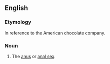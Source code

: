 ==English==

===Etymology===
In reference to the American chocolate company.

===Noun===
{{en-noun|head=[[Hershey]] [[highway]]}}

# {{lb|en|slang|vulgar}} The [[anus]] or [[anal sex]].